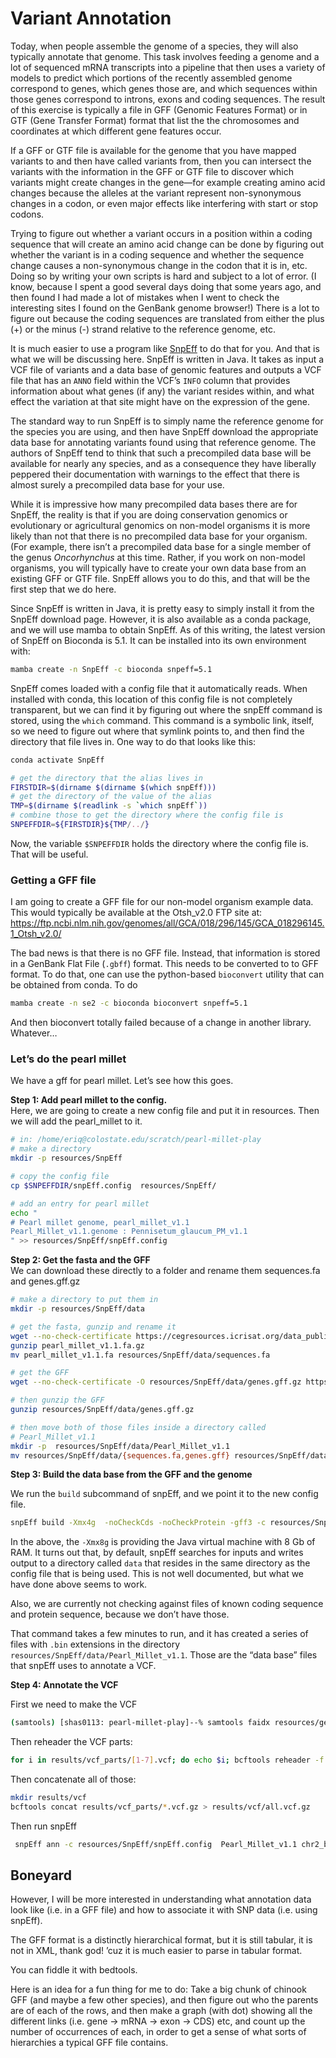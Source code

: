 # Variant Annotation


Today, when people assemble the genome of a species, they will also
typically annotate that genome. This task involves feeding a genome and a lot of
sequenced mRNA  transcripts into a pipeline that then uses a variety of
models to predict which portions of the recently assembled genome correspond to
genes, which genes those are, and which sequences within those genes correspond
to introns, exons and coding sequences.  The result of this exercise is typically
a file in GFF (Genomic Features Format) or in GTF (Gene Transfer Format) format
that list the the chromosomes and coordinates at which different gene features
occur.

If a GFF or GTF file is available for the genome that you have mapped variants to and
then have called variants from, then you can intersect the variants with the
information in the GFF or GTF file to discover which variants might create changes
in the gene---for example creating amino acid changes because the alleles at the
variant represent non-synonymous changes in a codon, or even major effects like
interfering with start or stop codons.

Trying to figure out whether a variant occurs in a position within a coding
sequence that will create an amino acid change can
be done by figuring out whether the variant is in a coding sequence and whether the
sequence change causes a non-synonymous change in the codon that it is in, etc.  Doing so
by writing your own scripts is hard and subject to a lot of error. (I know, because
I spent a good several days doing that some years ago, and then found I had made a lot
of mistakes when I went to check the interesting sites I found on the
GenBank genome browser!)  There is
a lot to figure out because the coding sequences are translated from either the plus (+)
or the minus (-) strand relative to the reference genome, etc.

It is much easier to use a program like [SnpEff](http://pcingola.github.io/SnpEff/)
to do that for you.  And that is what we will be discussing here. SnpEff is written
in Java.  It takes as input a VCF file of variants and a data base of genomic features
and outputs a VCF file that has an `ANNO` field within the VCF's `INFO` column that
provides information about what genes (if any) the variant resides within, and what
effect the variation at that site might have on the expression of the gene.

The standard way to run SnpEff is to simply name the reference genome for the species
you are using, and then have SnpEff download the appropriate data base for annotating
variants found using that reference genome.  The authors of SnpEff tend to think that such a
precompiled data base will be available for nearly any species, and as a consequence
they have liberally peppered their documentation with warnings to the effect that there
is almost surely a precompiled data base for your use.

While it is impressive how many precompiled data bases there are for SnpEff, the reality is
that if you are doing conservation genomics or evolutionary or agricultural
genomics on non-model organisms it is more likely than not that
there is no precompiled data base
for your organism. (For example, there isn't a precompiled data base for a single
member of the genus _Oncorhynchus_ at this time. 
Rather, if you work on non-model organisms, you will typically
have to create your own data base from an existing
GFF or GTF file.  SnpEff allows you to do this, and that will be the first step that
we do here.

Since SnpEff is written in Java, it is pretty easy to simply install it from the
SnpEff download page.  However, it is also available as a conda package, and we
will use mamba to obtain SnpEff.  As of this writing, the latest version of
SnpEff on Bioconda is 5.1.  It can be installed into its own environment with:
```sh
mamba create -n SnpEff -c bioconda snpeff=5.1
```

SnpEff comes loaded with a config file that it automatically reads.  When installed
with conda, this location of this config file is not completely transparent, but
we can find it by figuring out where the snpEff command is stored, using the `which`
command. This command is a symbolic link, itself, so we need to figure out where that
symlink points to, and then find the directory that file lives in.  One way to do that
looks like this:
```sh
conda activate SnpEff

# get the directory that the alias lives in
FIRSTDIR=$(dirname $(dirname $(which snpEff)))
# get the directory of the value of the alias
TMP=$(dirname $(readlink -s `which snpEff`))
# combine those to get the directory where the config file is
SNPEFFDIR=${FIRSTDIR}${TMP/../}
```
Now, the variable `$SNPEFFDIR` holds the directory where the
config file is.  That will be useful.


### Getting a GFF file

I am going to create a GFF file for our non-model organism example
data.  This would typically be available at the Otsh_v2.0 FTP site at:
[https://ftp.ncbi.nlm.nih.gov/genomes/all/GCA/018/296/145/GCA_018296145.1_Otsh_v2.0/](https://ftp.ncbi.nlm.nih.gov/genomes/all/GCA/018/296/145/GCA_018296145.1_Otsh_v2.0/)

The bad news is that there is no GFF file.  Instead, that information is stored
in a GenBank Flat File (`.gbff`) format.  This needs to be converted to
to GFF format.  To do that, one can use the python-based `bioconvert` utility that
can be obtained from conda.  To do
```sh
mamba create -n se2 -c bioconda bioconvert snpeff=5.1
```
And then bioconvert totally failed because of a change in another library.
Whatever...

### Let's do the pearl millet

We have a gff for pearl millet.  Let's see how this goes.

**Step 1: Add pearl millet to the config.**  
Here, we are going to create a new config file and put it in resources. Then
we will add the pearl_millet to it.
```sh
# in: /home/eriq@colostate.edu/scratch/pearl-millet-play
# make a directory
mkdir -p resources/SnpEff

# copy the config file
cp $SNPEFFDIR/snpEff.config  resources/SnpEff/

# add an entry for pearl millet
echo "
# Pearl millet genome, pearl_millet_v1.1
Pearl_Millet_v1.1.genome : Pennisetum_glaucum_PM_v1.1
" >> resources/SnpEff/snpEff.config
```

**Step 2: Get the fasta and the GFF**  
We can download these directly to a folder and rename them sequences.fa and
genes.gff.gz
```sh
# make a directory to put them in
mkdir -p resources/SnpEff/data

# get the fasta, gunzip and rename it
wget --no-check-certificate https://cegresources.icrisat.org/data_public/PM_SNPs/pearl_millet_v1.1.fa.gz
gunzip pearl_millet_v1.1.fa.gz
mv pearl_millet_v1.1.fa resources/SnpEff/data/sequences.fa

# get the GFF
wget --no-check-certificate -O resources/SnpEff/data/genes.gff.gz https://cegresources.icrisat.org/data_public/PM_SNPs/PM.genechr.trans.gff.gz

# then gunzip the GFF
gunzip resources/SnpEff/data/genes.gff.gz

# then move both of those files inside a directory called
# Pearl_Millet_v1.1
mkdir -p  resources/SnpEff/data/Pearl_Millet_v1.1
mv resources/SnpEff/data/{sequences.fa,genes.gff} resources/SnpEff/data/Pearl_Millet_v1.1/
```

**Step 3: Build the data base from the GFF and the genome**  

We run the `build` subcommand of snpEff, and we point it to the new
config file.
```sh
snpEff build -Xmx4g  -noCheckCds -noCheckProtein -gff3 -c resources/SnpEff/snpEff.config  -v Pearl_Millet_v1.1
```
In the above, the `-Xmx8g` is providing the Java virtual machine with
8 Gb of RAM.  It turns out that, by default, snpEff searches for inputs and writes output to a directory
called `data` that resides in the same directory as the config file that is being used.
This is not well documented, but what we have done above seems to work.

Also, we are currently not checking against files of known coding sequence and protein
sequence, because we don't have those.

That command takes a few minutes to run, and it has created a series of files
with `.bin` extensions in the directory `resources/SnpEff/data/Pearl_Millet_v1.1`. Those
are the "data base" files that snpEff uses to annotate a VCF.

**Step 4: Annotate the VCF **

First we need to make the VCF
```sh
(samtools) [shas0113: pearl-millet-play]--% samtools faidx resources/genome.fasta
```
Then reheader the VCF parts:
```sh
for i in results/vcf_parts/[1-7].vcf; do echo $i; bcftools reheader -f resources/genome.fasta.fai $i | bcftools view -Oz -  > $i.gz; done
```

Then concatenate all of those:
```sh
mkdir results/vcf
bcftools concat results/vcf_parts/*.vcf.gz > results/vcf/all.vcf.gz
```
Then run snpEff
```sh
 snpEff ann -c resources/SnpEff/snpEff.config  Pearl_Millet_v1.1 chr2_bit.vcf.gz > chr2_bit_annotated.vcf
```


## Boneyard


However, I will be more interested in understanding what annotation data look like
(i.e. in a GFF file) and how to associate it with SNP data (i.e. using snpEff).

The GFF format is a distinctly hierarchical format, but it is still tabular,
it is not in XML, thank god! 'cuz it is much easier to parse in tabular format.

You can fiddle it with bedtools.  

Here is an idea for a fun thing for me to do:  Take a big chunk of chinook GFF
(and maybe a few other species), and then figure out who the parents are of each of the
rows, and then make a graph (with dot) showing all the different links (i.e. gene -> mRNA -> exon -> CDS)
etc, and count up the number of occurrences of each, in order to get a sense of what
sorts of hierarchies a typical GFF file contains.


